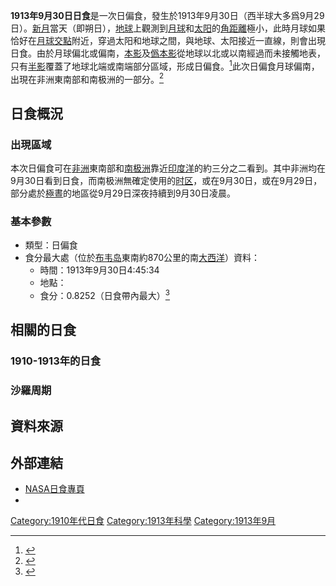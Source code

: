 {{noteTA
|1=zh-cn:布韦; zh-hk:鮑威特; zh-tw:布威
}}
{{Infobox Solar eclipse
| Year        = 1913
| Month       = 9
| Day         = 30
| Type        = 日偏食
| Image       = SE1913Sep30P.png
| Image size  = 200px
| Image intro = 1913年9月30日日偏食路徑圖
  <!--   日食資料   -->
| Gamma       = -1.1005
| Mag         = 0.8252
| Saros       = 152
| Saros total = 70
| Saros seq   = 7
  <!--     食甚     -->
| Duration    = 
| Location    = [[布韦岛|布韦岛]]東南約870公里的南[[大西洋|大西洋]]
| Coords      = {{coord|61.0|S|11.6|E}}
| Width       = 
  <!--   開始時間   -->
| Partial     = 
| Start type  = 
| Centre      = 
| Greatest    = 4:45:34
  <!--     倒數     -->
| hour        = 04
| minute      = 45
| second      = 34
| Duration_s  = 
}}
'''1913年9月30日日食'''是一次日偏食，發生於1913年9月30日（西半球大多爲9月29日）。[[新月|新月]]當天（即朔日），[[地球|地球]]上觀測到[[月球|月球]]和[[太阳|太阳]]的[[角距離|角距離]]極小，此時月球如果恰好在[[月球交點|月球交點]]附近，穿過太阳和地球之間，與地球、太阳接近一直線，則會出現日食。由於月球偏北或偏南，[[本影|本影]]及[[僞本影|僞本影]]從地球以北或以南經過而未接觸地表，只有[[半影|半影]]覆蓋了地球北端或南端部分區域，形成日偏食。<ref name="astron">{{cite web|author=樊忠玉|title=日（月）食|url=http://www.astron.ac.cn/bencandy-51-1630-1.htm|publisher=中国天文科普网|accessdate=2016-04-01|archive-date=2014-09-17|archive-url=https://web.archive.org/web/20140917080048/http://www.astron.ac.cn/bencandy-51-1630-1.htm|dead-url=no}}</ref>此次日偏食月球偏南，出現在非洲東南部和南极洲的一部分。<ref name="NASAGIF">{{cite web|author=Fred Espenak|title=Paritial Solar Eclipse of 1913 Sep 30|url=http://eclipse.gsfc.nasa.gov/SEplot/SEplot1901/SE1913Sep30P.GIF|publisher=NASA Eclipse Web Site|accessdate=2016-04-01|archive-date=2020-10-24|archive-url=https://web.archive.org/web/20201024235339/https://eclipse.gsfc.nasa.gov/SEplot/SEplot1901/SE1913Sep30P.GIF|dead-url=no}}{{en}}</ref>

== 日食概況 ==
=== 出現區域 ===
本次日偏食可在[[非洲|非洲]]東南部和[[南极洲|南极洲]]靠近[[印度洋|印度洋]]的約三分之二看到。其中非洲均在9月30日看到日食，而南极洲無確定使用的[[时区|时区]]，或在9月30日，或在9月29日，部分處於[[極晝|極晝]]的地區從9月29日深夜持續到9月30日凌晨。

=== 基本參數 ===
{{NoteUTC}}
* 類型：日偏食
* 食分最大處（位於[[布韦岛|布韦岛]]東南約870公里的南[[大西洋|大西洋]]）資料：
** 時間：1913年9月30日4:45:34
** 地點：{{coord|61.0|S|11.6|E}}
** 食分：0.8252（日食帶內最大）<ref name="Besselian">{{cite web|author=Fred Espenak|title=Besselian Elements - Paritial Solar Eclipse of 1913 Sep 30|url=http://eclipse.gsfc.nasa.gov/SEsearch/SEdata.php?Ecl=19130930|publisher=NASA Eclipse Web Site|accessdate=2016-04-01|archive-date=2020-10-22|archive-url=https://web.archive.org/web/20201022084540/https://eclipse.gsfc.nasa.gov/SEsearch/SEdata.php?Ecl=19130930|dead-url=no}}{{en}}</ref>

== 相關的日食 ==
=== 1910-1913年的日食 ===
{{Solar eclipse set 1910-1913}}

=== 沙羅周期 ===
{{Solar Saros series 152}}

== 資料來源 ==
{{reflist}}

== 外部連結 ==
{{日食主題}}
* [http://eclipse.gsfc.nasa.gov/solar.html NASA日食專頁]{{Wayback|url=http://eclipse.gsfc.nasa.gov/solar.html |date=20190108200537 }}{{en}}
* {{Partial solar eclipse NASA reference|1901/SE1913Sep30P|19130930}}

{{Solar eclipses
|nature=日偏食
|previous=[[1913年8月31日日食|1913年8月31日日食]]
|natureprevious=日偏食
|next=[[1914年2月25日日食|1914年2月25日日食]]
|naturenext=日環食
|previoussamenature=[[1913年8月31日日食|1913年8月31日日食]]
|nextsamenature=[[1916年12月24日日食|1916年12月24日日食]]
}}
{{日食}}

[[Category:1910年代日食|Category:1910年代日食]]
[[Category:1913年科學|Category:1913年科學]]
[[Category:1913年9月|Category:1913年9月]]